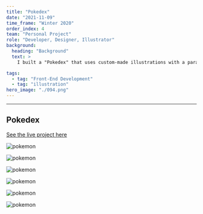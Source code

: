 ```yaml
---
title: "Pokedex"
date: "2021-11-09"
time_frame: "Winter 2020"
order_index: 4
team: "Personal Project"
role: "Developer, Designer, Illustrator"
background:
  heading: "Background"
  text: >
    I built a "Pokedex" that uses custom-made illustrations with a parallax effect, and leverages a pokemon data API. I initially thought up this project as a way to learn to use the Gatsby JS framework, which allows developers to build statically generated sites on using React. So far, I've illustrated five pokemon but I plan to add more as I have time.

tags:
  - tag: "Front-End Development"
  - tag: "illustration"
hero_image: "./094.png"
---
```


---

<MdxLayout col="8" offset="0">

## Pokedex

<p>
  <a href='http://pokedex.zach.coffee' target='_blank'>
    See the live project here
  </a>
</p>

</MdxLayout>

<MdxLayout col="4" offset="0">

</MdxLayout>

<MdxLayout col="6" offset="0">

![pokemon](./002.png)

</MdxLayout>

<MdxLayout col="6" offset="0">

![pokemon](./002-open.png)

</MdxLayout>

<MdxLayout col="6" offset="0">

![pokemon](./045.png)

</MdxLayout>

<MdxLayout col="6" offset="0">

![pokemon](./092.png)

</MdxLayout>

<MdxLayout col="6" offset="0">

![pokemon](./094.png)

</MdxLayout>

<MdxLayout col="6" offset="0">

![pokemon](./121.png)

</MdxLayout>
